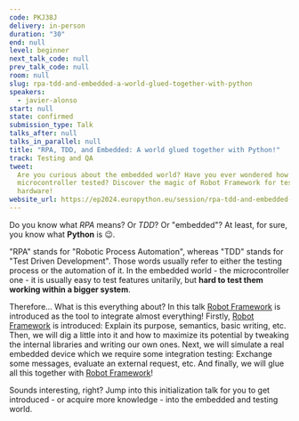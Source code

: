 ```yaml
---
code: PKJ38J
delivery: in-person
duration: "30"
end: null
level: beginner
next_talk_code: null
prev_talk_code: null
room: null
slug: rpa-tdd-and-embedded-a-world-glued-together-with-python
speakers:
  - javier-alonso
start: null
state: confirmed
submission_type: Talk
talks_after: null
talks_in_parallel: null
title: "RPA, TDD, and Embedded: A world glued together with Python!"
track: Testing and QA
tweet:
  Are you curious about the embedded world? Have you ever wondered how is a
  microcontroller tested? Discover the magic of Robot Framework for testing real
  hardware!
website_url: https://ep2024.europython.eu/session/rpa-tdd-and-embedded-a-world-glued-together-with-python
---
```


Do you know what _RPA_ means? Or _TDD_? Or "embedded"? At least, for sure, you
know what **Python** is 😉.

"RPA" stands for "Robotic Process Automation", whereas "TDD" stands for "Test
Driven Development". Those words usually refer to either the testing process or
the automation of it. In the embedded world - the microcontroller one - it is
usually easy to test features unitarily, but **hard to test them working within
a bigger system**.

Therefore... What is this everything about? In this talk
[Robot Framework](https://robotframework.org/) is introduced as the tool to
integrate almost everything! Firstly,
[Robot Framework](https://robotframework.org/) is introduced: Explain its
purpose, semantics, basic writing, etc. Then, we will dig a little into it and
how to maximize its potential by tweaking the internal libraries and writing our
own ones. Next, we will simulate a real embedded device which we require some
integration testing: Exchange some messages, evaluate an external request, etc.
And finally, we will glue all this together with
[Robot Framework](https://robotframework.org/)!

Sounds interesting, right? Jump into this initialization talk for you to get
introduced - or acquire more knowledge - into the embedded and testing world.
